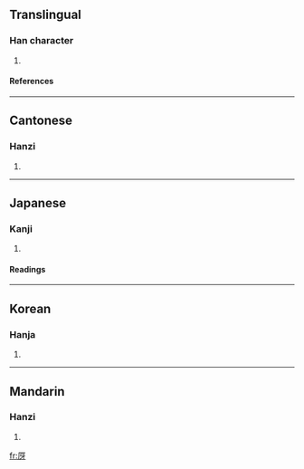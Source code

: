 ==Translingual==
===Han character===
{{Han char|rad=厂|as=04|sn=6|four=7124<sub>1</sub>|canj=一一女竹 (MMVH)}}
# {{defn|Han}}
====References====
{{Han ref|kx=0160.300|dkj=02907|dj=0367.160|hdz=10069.090|uh=538A|ud=21386|bh=C9C4|bd=51652}}
----
==Cantonese==
===Hanzi===
{{yue-hanzi|jyut=|y=a2}}
# {{defn|Cantonese}}
----
==Japanese==
===Kanji===
{{ja-kanji|grade=|rs=厂04}}
# {{defn|Japanese}} 
====Readings====
{{ja-readings|on=[[か]] (ka), [[げ]] (ge)|kun=[[くいちがう]] (kuichigau)}}
----
==Korean==
===Hanja===
{{ko-hanja|hangeul=아|rv=a|mr=a}}
# {{defn|Korean}}
----
==Mandarin==
===Hanzi===
{{cmn-hanzi|pin=[[yǎ]] (ya3)|wg=ya<sup>3</sup>}}
# {{defn|Mandarin}}

[[fr:厊]]